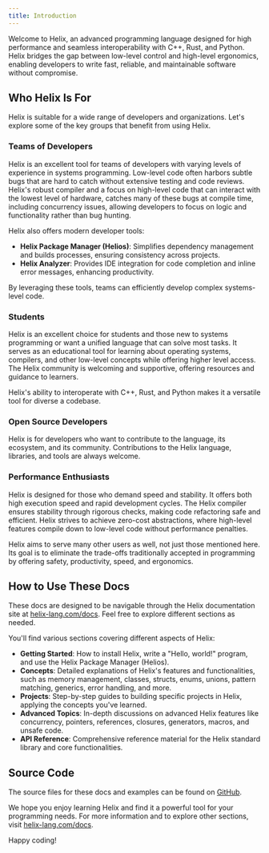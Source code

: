 ```yaml
---
title: Introduction
---
```


Welcome to Helix, an advanced programming language designed for high performance and seamless interoperability with C++, Rust, and Python. Helix bridges the gap between low-level control and high-level ergonomics, enabling developers to write fast, reliable, and maintainable software without compromise.

## Who Helix Is For

Helix is suitable for a wide range of developers and organizations. Let's explore some of the key groups that benefit from using Helix.

### Teams of Developers

Helix is an excellent tool for teams of developers with varying levels of experience in systems programming. Low-level code often harbors subtle bugs that are hard to catch without extensive testing and code reviews. Helix's robust compiler and a focus on high-level code that can interact with the lowest level of hardware, catches many of these bugs at compile time, including concurrency issues, allowing developers to focus on logic and functionality rather than bug hunting.

Helix also offers modern developer tools:

- **Helix Package Manager (Helios)**: Simplifies dependency management and builds processes, ensuring consistency across projects.
- **Helix Analyzer**: Provides IDE integration for code completion and inline error messages, enhancing productivity.

By leveraging these tools, teams can efficiently develop complex systems-level code.

### Students

Helix is an excellent choice for students and those new to systems programming or want a unified language that can solve most tasks. It serves as an educational tool for learning about operating systems, compilers, and other low-level concepts while offering higher level access. The Helix community is welcoming and supportive, offering resources and guidance to learners.

Helix's ability to interoperate with C++, Rust, and Python makes it a versatile tool for diverse a codebase.

### Open Source Developers

Helix is for developers who want to contribute to the language, its ecosystem, and its community. Contributions to the Helix language, libraries, and tools are always welcome.

### Performance Enthusiasts

Helix is designed for those who demand speed and stability. It offers both high execution speed and rapid development cycles. The Helix compiler ensures stability through rigorous checks, making code refactoring safe and efficient. Helix strives to achieve zero-cost abstractions, where high-level features compile down to low-level code without performance penalties.

Helix aims to serve many other users as well, not just those mentioned here. Its goal is to eliminate the trade-offs traditionally accepted in programming by offering safety, productivity, speed, and ergonomics.

## How to Use These Docs

These docs are designed to be navigable through the Helix documentation site at [helix-lang.com/docs](https://www.helix-lang.com/docs). Feel free to explore different sections as needed.

You'll find various sections covering different aspects of Helix:

- **Getting Started**: How to install Helix, write a "Hello, world!" program, and use the Helix Package Manager (Helios).
- **Concepts**: Detailed explanations of Helix's features and functionalities, such as memory management, classes, structs, enums, unions, pattern matching, generics, error handling, and more.
- **Projects**: Step-by-step guides to building specific projects in Helix, applying the concepts you've learned.
- **Advanced Topics**: In-depth discussions on advanced Helix features like concurrency, pointers, references, closures, generators, macros, and unsafe code.
- **API Reference**: Comprehensive reference material for the Helix standard library and core functionalities.

## Source Code

The source files for these docs and examples can be found on [GitHub](https://github.com/helix-lang/helix).

We hope you enjoy learning Helix and find it a powerful tool for your programming needs. For more information and to explore other sections, visit [helix-lang.com/docs](https://www.helix-lang.com/docs).

Happy coding!